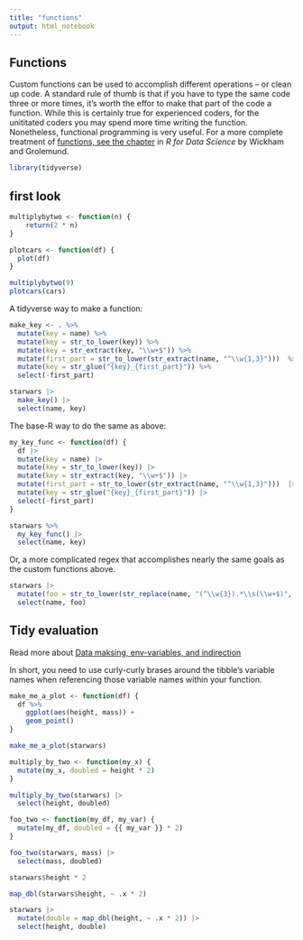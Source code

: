 ```yaml
---
title: "functions"
output: html_notebook
---
```


## Functions

Custom functions can be used to accomplish different operations -- or clean up code.  A standard rule of thumb is that if you have to type the same code three or more times, it's worth the effor to make that part of the code a function.  While this is certainly true for experienced coders, for the unititated coders you may spend more time writing the function. Nonetheless, functional programming is very useful.  For a more complete treatment of [functions, see the chapter](https://r4ds.had.co.nz/functions.html) in _R for Data Science_ by Wickham and Grolemund.

```r
library(tidyverse)
```


## first look

```r
multiplybytwo <- function(n) {
    return(2 * n)
}

plotcars <- function(df) {
  plot(df)
}

```

```r
multiplybytwo(9)
plotcars(cars)
```
A tidyverse way to make a function:

```r
make_key <- . %>% 
  mutate(key = name) %>%  
  mutate(key = str_to_lower(key)) %>%  
  mutate(key = str_extract(key, "\\w+$")) %>% 
  mutate(first_part = str_to_lower(str_extract(name, "^\\w{1,3}")))  %>% 
  mutate(key = str_glue("{key}_{first_part}")) %>% 
  select(-first_part)

starwars |>
  make_key() |>
  select(name, key)
```

The base-R way to do the same as above:

```r
my_key_func <- function(df) {
  df |> 
  mutate(key = name) |>  
  mutate(key = str_to_lower(key)) |>  
  mutate(key = str_extract(key, "\\w+$")) |> 
  mutate(first_part = str_to_lower(str_extract(name, "^\\w{1,3}")))  |> 
  mutate(key = str_glue("{key}_{first_part}")) |> 
  select(-first_part)
}

starwars %>% 
  my_key_func() |>
  select(name, key)
```

Or, a more complicated regex that accomplishes nearly the same goals as the custom functions above. 

```r
starwars |> 
  mutate(foo = str_to_lower(str_replace(name, "(^\\w{3}).*\\s(\\w+$)", "\\2_\\1"))) |>
  select(name, foo)
```

## Tidy evaluation

Read more about [Data maksing, env-variables, and indirection](https://dplyr.tidyverse.org/articles/programming.html#data-masking)

In short, you need to use curly-curly brases around the tibble's variable names when referencing those variable names within your function.

```r
make_me_a_plot <- function(df) {
  df %>% 
    ggplot(aes(height, mass)) +
    geom_point() 
}

make_me_a_plot(starwars)
```


```r
multiply_by_two <- function(my_x) {
  mutate(my_x, doubled = height * 2)
}

multiply_by_two(starwars) |>
  select(height, doubled)
```


```r
foo_two <- function(my_df, my_var) {
  mutate(my_df, doubled = {{ my_var }} * 2)
}

foo_two(starwars, mass) |>
  select(mass, doubled)
```

```r
starwars$height * 2

map_dbl(starwars$height, ~ .x * 2)

starwars |>
  mutate(double = map_dbl(height, ~ .x * 2)) |>
  select(height, double)
```


